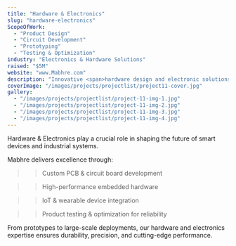 ```yaml
---
title: "Hardware & Electronics" 
slug: "hardware-electronics"
ScopeOfWork:
  - "Product Design"
  - "Circuit Development"
  - "Prototyping"
  - "Testing & Optimization"
industry: "Electronics & Hardware Solutions"
raised: "$5M"
website: "www.Mabhre.com"
description: "Innovative <span>hardware design and electronic solutions</span> that power modern devices, enhance efficiency, and drive technological growth."
coverImage: "/images/projects/projectlist/project11-cover.jpg"
gallery:
  - "/images/projects/projectlist/project-11-img-1.jpg"
  - "/images/projects/projectlist/project-11-img-2.jpg"
  - "/images/projects/projectlist/project-11-img-3.jpg"
  - "/images/projects/projectlist/project-11-img-4.jpg"
---
```




Hardware & Electronics play a crucial role in shaping the future of smart devices and industrial systems.

Mabhre delivers excellence through:

>> Custom PCB & circuit board development

>> High-performance embedded hardware

>> IoT & wearable device integration

>> Product testing & optimization for reliability

From prototypes to large-scale deployments, our hardware and electronics expertise ensures durability, precision, and cutting-edge performance.